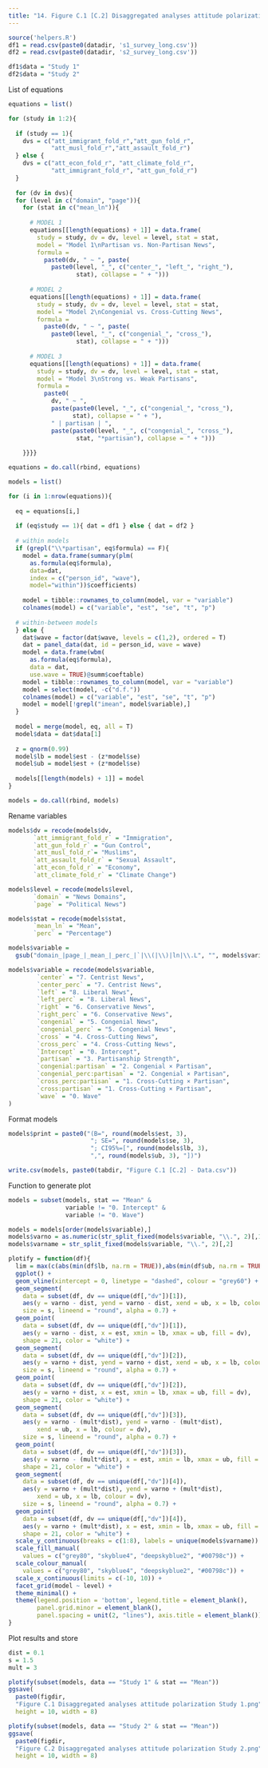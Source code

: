 ```yaml
---
title: "14. Figure C.1 [C.2] Disaggregated analyses attitude polarization"
---
```


```r
source('helpers.R')
df1 = read.csv(paste0(datadir, 's1_survey_long.csv'))
df2 = read.csv(paste0(datadir, 's2_survey_long.csv'))

df1$data = "Study 1"
df2$data = "Study 2"
```

List of equations
```r
equations = list()

for (study in 1:2){
  
  if (study == 1){
    dvs = c("att_immigrant_fold_r","att_gun_fold_r",
            "att_musl_fold_r","att_assault_fold_r")
  } else {
    dvs = c("att_econ_fold_r", "att_climate_fold_r", 
            "att_immigrant_fold_r", "att_gun_fold_r")
  }
  
  for (dv in dvs){
  for (level in c("domain", "page")){
    for (stat in c("mean_ln")){
    
      # MODEL 1
      equations[[length(equations) + 1]] = data.frame(
        study = study, dv = dv, level = level, stat = stat, 
        model = "Model 1\nPartisan vs. Non-Partisan News",
        formula = 
          paste0(dv, " ~ ", paste(
            paste0(level, "_", c("center_", "left_", "right_"),
                   stat), collapse = " + ")))
      
      # MODEL 2
      equations[[length(equations) + 1]] = data.frame(
        study = study, dv = dv, level = level, stat = stat, 
        model = "Model 2\nCongenial vs. Cross-Cutting News",
        formula = 
          paste0(dv, " ~ ", paste(
            paste0(level, "_", c("congenial_", "cross_"),
                   stat), collapse = " + ")))
      
      # MODEL 3 
      equations[[length(equations) + 1]] = data.frame(
        study = study, dv = dv, level = level, stat = stat, 
        model = "Model 3\nStrong vs. Weak Partisans",
        formula = 
          paste0(
            dv, " ~ ", 
            paste(paste0(level, "_", c("congenial_", "cross_"),
                  stat), collapse = " + "), 
            " | partisan | ", 
            paste(paste0(level, "_", c("congenial_", "cross_"),
                   stat, "*partisan"), collapse = " + ")))
    
    }}}}

equations = do.call(rbind, equations)
```

```r
models = list()

for (i in 1:nrow(equations)){
  
  eq = equations[i,]
  
  if (eq$study == 1){ dat = df1 } else { dat = df2 }
    
  # within models  
  if (grepl("\\*partisan", eq$formula) == F){
    model = data.frame(summary(plm(
      as.formula(eq$formula), 
      data=dat, 
      index = c("person_id", "wave"), 
      model="within"))$coefficients)
    
    model = tibble::rownames_to_column(model, var = "variable")
    colnames(model) = c("variable", "est", "se", "t", "p")
    
  # within-between models
  } else {
    dat$wave = factor(dat$wave, levels = c(1,2), ordered = T)
    dat = panel_data(dat, id = person_id, wave = wave)
    model = data.frame(wbm(
      as.formula(eq$formula), 
      data = dat, 
      use.wave = TRUE)@summ$coeftable)
    model = tibble::rownames_to_column(model, var = "variable")
    model = select(model, -c("d.f."))
    colnames(model) = c("variable", "est", "se", "t", "p")
    model = model[!grepl("imean", model$variable),]
  }
  
  model = merge(model, eq, all = T)
  model$data = dat$data[1]
  
  z = qnorm(0.99)
  model$lb = model$est - (z*model$se)
  model$ub = model$est + (z*model$se)
  
  models[[length(models) + 1]] = model
}

models = do.call(rbind, models)
```

Rename variables 
```r
models$dv = recode(models$dv, 
       `att_immigrant_fold_r` = "Immigration", 
       `att_gun_fold_r` = "Gun Control",      
       `att_musl_fold_r`= "Muslims",    
       `att_assault_fold_r` = "Sexual Assault", 
       `att_econ_fold_r` = "Economy",      
       `att_climate_fold_r` = "Climate Change")

models$level = recode(models$level, 
       `domain` = "News Domains",
       `page` = "Political News")

models$stat = recode(models$stat, 
       `mean_ln` = "Mean",
       `perc` = "Percentage")

models$variable = 
  gsub("domain_|page_|_mean_|_perc_|`|\\(|\\)|ln|\\.L", "", models$variable)

models$variable = recode(models$variable,
        `center` = "7. Centrist News", 
        `center_perc` = "7. Centrist News", 
        `left` = "8. Liberal News", 
        `left_perc` = "8. Liberal News", 
        `right` = "6. Conservative News", 
        `right_perc` = "6. Conservative News", 
        `congenial` = "5. Congenial News", 
        `congenial_perc` = "5. Congenial News",
        `cross` = "4. Cross-Cutting News", 
        `cross_perc` = "4. Cross-Cutting News",
        `Intercept` = "0. Intercept",
        `partisan` = "3. Partisanship Strength", 
        `congenial:partisan` = "2. Congenial × Partisan", 
        `congenial_perc:partisan` = "2. Congenial × Partisan", 
        `cross_perc:partisan` = "1. Cross-Cutting × Partisan",
        `cross:partisan` = "1. Cross-Cutting × Partisan",
        `wave` = "0. Wave"
)
```

Format models
```r
models$print = paste0("(B=", round(models$est, 3), 
                       "; SE=", round(models$se, 3),
                       "; CI95%=[", round(models$lb, 3), 
                       ",", round(models$ub, 3), "])")

write.csv(models, paste0(tabdir, "Figure C.1 [C.2] - Data.csv"))
```

Function to generate plot
```r
models = subset(models, stat == "Mean" & 
                variable != "0. Intercept" & 
                variable != "0. Wave")

models = models[order(models$variable),]
models$varno = as.numeric(str_split_fixed(models$variable, "\\.", 2)[,1])
models$varname = str_split_fixed(models$variable, "\\.", 2)[,2]

plotify = function(df){
  lim = max(c(abs(min(df$lb, na.rm = TRUE)),abs(min(df$ub, na.rm = TRUE))))
  ggplot() + 
  geom_vline(xintercept = 0, linetype = "dashed", colour = "grey60") + 
  geom_segment(
    data = subset(df, dv == unique(df[,"dv"])[1]),
    aes(y = varno - dist, yend = varno - dist, xend = ub, x = lb, colour = dv), 
    size = s, lineend = "round", alpha = 0.7) + 
  geom_point(
    data = subset(df, dv == unique(df[,"dv"])[1]),
    aes(y = varno - dist, x = est, xmin = lb, xmax = ub, fill = dv),
    shape = 21, color = "white") + 
  geom_segment(
    data = subset(df, dv == unique(df[,"dv"])[2]),
    aes(y = varno + dist, yend = varno + dist, xend = ub, x = lb, colour = dv),
    size = s, lineend = "round", alpha = 0.7) + 
  geom_point(
    data = subset(df, dv == unique(df[,"dv"])[2]),
    aes(y = varno + dist, x = est, xmin = lb, xmax = ub, fill = dv), 
    shape = 21, color = "white") +
  geom_segment(
    data = subset(df, dv == unique(df[,"dv"])[3]),
    aes(y = varno - (mult*dist), yend = varno - (mult*dist), 
        xend = ub, x = lb, colour = dv), 
    size = s, lineend = "round", alpha = 0.7) + 
  geom_point(
    data = subset(df, dv == unique(df[,"dv"])[3]),
    aes(y = varno - (mult*dist), x = est, xmin = lb, xmax = ub, fill = dv), 
    shape = 21, color = "white") + 
  geom_segment(
    data = subset(df, dv == unique(df[,"dv"])[4]),
    aes(y = varno + (mult*dist), yend = varno + (mult*dist), 
        xend = ub, x = lb, colour = dv), 
    size = s, lineend = "round", alpha = 0.7) + 
  geom_point(
    data = subset(df, dv == unique(df[,"dv"])[4]),
    aes(y = varno + (mult*dist), x = est, xmin = lb, xmax = ub, fill = dv), 
    shape = 21, color = "white") +
  scale_y_continuous(breaks = c(1:8), labels = unique(models$varname)) + 
  scale_fill_manual(
    values = c("grey80", "skyblue4", "deepskyblue2", "#00798c")) +
  scale_colour_manual(
    values = c("grey80", "skyblue4", "deepskyblue2", "#00798c")) +
  scale_x_continuous(limits = c(-10, 10)) + 
  facet_grid(model ~ level) + 
  theme_minimal() + 
  theme(legend.position = 'bottom', legend.title = element_blank(),
        panel.grid.minor = element_blank(),
        panel.spacing = unit(2, "lines"), axis.title = element_blank())
}
```


Plot results and store
```r
dist = 0.1
s = 1.5
mult = 3

plotify(subset(models, data == "Study 1" & stat == "Mean"))
ggsave(
  paste0(figdir, 
  "Figure C.1 Disaggregated analyses attitude polarization Study 1.png"), 
  height = 10, width = 8)

plotify(subset(models, data == "Study 2" & stat == "Mean"))
ggsave(
  paste0(figdir, 
  "Figure C.2 Disaggregated analyses attitude polarization Study 2.png"), 
  height = 10, width = 8)
```
```r

```



